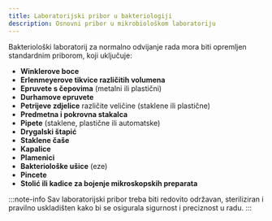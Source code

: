 ```yaml
---
title: Laboratorijski pribor u bakteriologiji
description: Osnovni pribor u mikrobiološkom laboratoriju
---
```


Bakteriološki laboratorij za normalno odvijanje rada mora biti opremljen standardnim priborom, koji uključuje:

- **Winklerove boce**
- **Erlenmeyerove tikvice različitih volumena**
- **Epruvete s čepovima** (metalni ili plastični)
- **Durhamove epruvete**
- **Petrijeve zdjelice** različite veličine (staklene ili plastične)
- **Predmetna i pokrovna stakalca**
- **Pipete** (staklene, plastične ili automatske)
- **Drygalski štapić**
- **Staklene čaše**
- **Kapalice**
- **Plamenici**
- **Bakteriološke ušice** (eze)
- **Pincete**
- **Stolić ili kadice za bojenje mikroskopskih preparata**

:::note-info
Sav laboratorijski pribor treba biti redovito održavan, steriliziran i pravilno uskladišten kako bi se osigurala sigurnost i preciznost u radu.
:::
